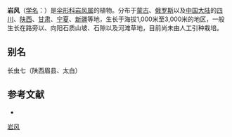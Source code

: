 {{NoteTA|G1=LS}}
{{Speciesbox
| name = 岩风
| status = 
| status_system = 
| image = 
| genus = Libanotis
| species = buchtormensis
| authority = (Fisch.) DC.
}}

'''岩风'''（[[学名|学名]]：{{lang|la|''Libanotis buchtormensis''}}）是[[伞形科|伞形科]][[岩风属|岩风属]]的植物。分布于[[蒙古|蒙古]]、[[俄罗斯|俄罗斯]]以及[[中国大陆|中国大陆]]的[[四川|四川]]、[[陕西|陕西]]、[[甘肃|甘肃]]、[[宁夏|宁夏]]、[[新疆|新疆]]等地，生长于海拔1,000米至3,000米的地区，一般生长在路旁以、向阳石质山坡、石隙以及河滩草地，目前尚未由人工引种栽培。

== 别名 ==
长虫七（陕西眉县、太白）

== 参考文献 ==
<div class="references-small">
* {{cite web| url =http://www.bioinfo.cn/db05/KmzwSpecies.php?action=view&id=22834| title =岩风| work =《中国高等植物数据库全库》| publisher =中国科学院微生物研究所| author =昆明植物研究所| accessdate =2009-02-25| deadurl =yes| archiveurl =https://web.archive.org/web/20160305060939/http://www.bioinfo.cn/db05/KmzwSpecies.php?action=view&id=22834| archivedate =2016-03-05}}
</div>
{{Taxonbar|from=Q11049851}}

[[Category:岩风属|岩风]]


{{Apiales-stub}}